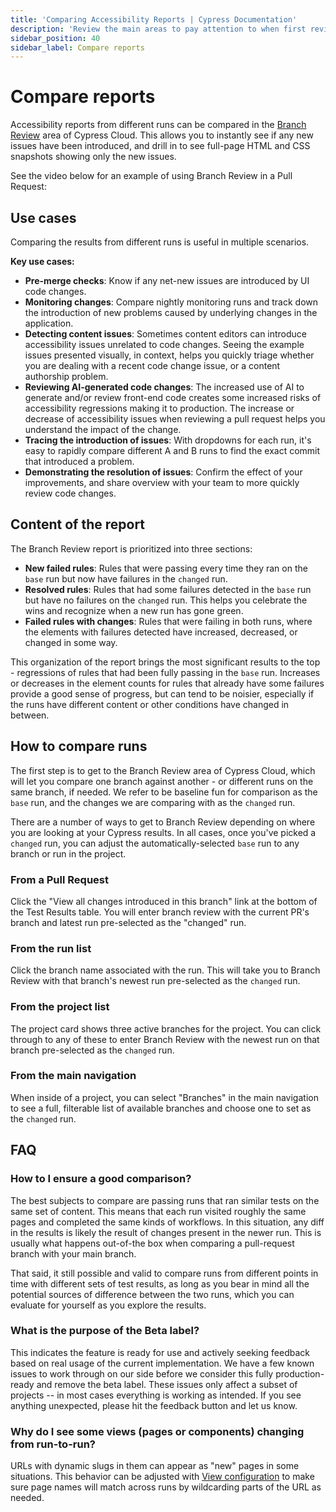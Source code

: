 ```yaml
---
title: 'Comparing Accessibility Reports | Cypress Documentation'
description: 'Review the main areas to pay attention to when first reviewing an accessibility report for a Cypress run.'
sidebar_position: 40
sidebar_label: Compare reports
---
```


<ProductHeading product="accessibility" />

# Compare reports

Accessibility reports from different runs can be compared in the [Branch Review](/cloud/features/branch-review#Getting-Started) area of Cypress Cloud. This allows you to instantly see if any new issues have been introduced, and drill in to see full-page HTML and CSS snapshots showing only the new issues.

See the video below for an example of using Branch Review in a Pull Request:

<DocsVideo
  src="https://www.youtube.com/embed/k3vq57O4P4M"
  title="Accessibility branch review demo"
/>

## Use cases

Comparing the results from different runs is useful in multiple scenarios.

**Key use cases:**

- **Pre-merge checks**: Know if any net-new issues are introduced by UI code changes.
- **Monitoring changes**: Compare nightly monitoring runs and track down the introduction of new problems caused by underlying changes in the application.
- **Detecting content issues**: Sometimes content editors can introduce accessibility issues unrelated to code changes. Seeing the example issues presented visually, in context, helps you quickly triage whether you are dealing with a recent code change issue, or a content authorship problem.
- **Reviewing AI-generated code changes**: The increased use of AI to generate and/or review front-end code creates some increased risks of accessibility regressions making it to production. The increase or decrease of accessibility issues when reviewing a pull request helps you understand the impact of the change.
- **Tracing the introduction of issues**: With dropdowns for each run, it's easy to rapidly compare different A and B runs to find the exact commit that introduced a problem.
- **Demonstrating the resolution of issues**: Confirm the effect of your improvements, and share overview with your team to more quickly review code changes.

## Content of the report

<DocsImage
  src="/img/accessibility/core-concepts/branch-review-intro.png"
  alt="Cypress Accessibility Branch Review with arrows calling out the sections for new failed rules, resolved rules, and failed rules with changes. New failed rules are defined as rules that just started failing on the new branch. Resolved rules are defined as rules that got fully fixed in the new branch. Failed rules with changes are defined as rules that failed on both branches, but with different element counts or different related pages."
  noBorder={true}
/>

The Branch Review report is prioritized into three sections:

- **New failed rules**: Rules that were passing every time they ran on the `base` run but now have failures in the `changed` run.
- **Resolved rules**: Rules that had some failures detected in the `base` run but have no failures on the `changed` run. This helps you celebrate the wins and recognize when a new run has gone green.
- **Failed rules with changes**: Rules that were failing in both runs, where the elements with failures detected have increased, decreased, or changed in some way.

This organization of the report brings the most significant results to the top - regressions of rules that had been fully passing in the `base` run. Increases or decreases in the element counts for rules that already have some failures provide a good sense of progress, but can tend to be noisier, especially if the runs have different content or other conditions have changed in between.

## How to compare runs

The first step is to get to the Branch Review area of Cypress Cloud, which will let you compare one branch against another - or different runs on the same branch, if needed. We refer to be baseline fun for comparison as the `base` run, and the changes we are comparing with as the `changed` run.

There are a number of ways to get to Branch Review depending on where you are looking at your Cypress results. In all cases, once you've picked a `changed` run, you can adjust the automatically-selected `base` run to any branch or run in the project.

### From a Pull Request

<DocsImage
  src="/img/accessibility/core-concepts/branch-review-pull-request.png"
  alt="A pull request comment from Cypress with an arrow pointing to the 'View all changes introduced in this branch' link. Test results and some accessibility score and violation information is also visible in the comment. The project has an 86.86% accessibility score, with  9 failed elements. Failed rule counts are 1 critical, 1 serious, 3 moderate, and 0 minor."
/>

Click the "View all changes introduced in this branch" link at the bottom of the Test Results table. You will enter branch review with the current PR's branch and latest run pre-selected as the "changed" run.

### From the run list

Click the branch name associated with the run. This will take you to Branch Review with that branch's newest run pre-selected as the `changed` run.

<DocsImage
  src="/img/accessibility/core-concepts/branch-review-run-card.png"
  alt="A couple of cards showing various details about Cypress test runs, including pass/fail counts and metadata. An arrow points to the branch name."
/>

### From the project list

<DocsImage
  src="/img/accessibility/core-concepts/branch-review-project-card.png"
  width="40%"
  alt="A card showing the name of an example project and related branches to choose."
/>

The project card shows three active branches for the project. You can click through to any of these to enter Branch Review with the newest run on that branch pre-selected as the `changed` run.

### From the main navigation

<DocsImage
  src="/img/accessibility/core-concepts/branch-review-side-nav.png"
  width="40%"
  alt="The main Cypress Cloud navigation showing Latest Runs, Branches, and Analytics menu items. An arrow points to Branches."
/>

When inside of a project, you can select "Branches" in the main navigation to see a full, filterable list of available branches and choose one to set as the `changed` run.

## FAQ

### How to I ensure a good comparison?

The best subjects to compare are passing runs that ran similar tests on the same set of content. This means that each run visited roughly the same pages and completed the same kinds of workflows. In this situation, any diff in the results is likely the result of changes present in the newer run. This is usually what happens out-of-the box when comparing a pull-request branch with your main branch.

That said, it still possible and valid to compare runs from different points in time with different sets of test results, as long as you bear in mind all the potential sources of difference between the two runs, which you can evaluate for yourself as you explore the results.

### What is the purpose of the Beta label?

This indicates the feature is ready for use and actively seeking feedback based on real usage of the current implementation. We have a few known issues to work through on our side before we consider this fully production-ready and remove the beta label. These issues only affect a subset of projects -- in most cases everything is working as intended. If you see anything unexpected, please hit the feedback button and let us know.

### Why do I see some views (pages or components) changing from run-to-run?

URLs with dynamic slugs in them can appear as "new" pages in some situations. This behavior can be adjusted with [View configuration](/accessibility/configuration/views) to make sure page names will match across runs by wildcarding parts of the URL as needed.

